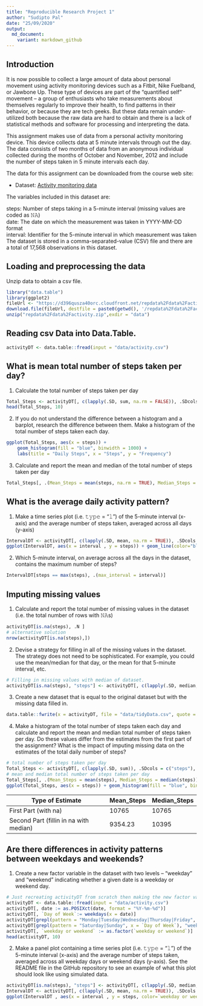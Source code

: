 ```yaml
---
title: "Reproducible Research Project 1"
author: "Sudipto Pal"
date: "25/09/2020"
output:
  md_document:
    variant: markdown_github
---
```



## Introduction
It is now possible to collect a large amount of data about personal movement using activity monitoring devices such as a Fitbit, Nike Fuelband, or Jawbone Up. These type of devices are part of the “quantified self” movement – a group of enthusiasts who take measurements about themselves regularly to improve their health, to find patterns in their behavior, or because they are tech geeks. But these data remain under-utilized both because the raw data are hard to obtain and there is a lack of statistical methods and software for processing and interpreting the data.

This assignment makes use of data from a personal activity monitoring device. This device collects data at 5 minute intervals through out the day. The data consists of two months of data from an anonymous individual collected during the months of October and November, 2012 and include the number of steps taken in 5 minute intervals each day.

The data for this assignment can be downloaded from the course web site:

* Dataset: [Activity monitoring data](https://d396qusza40orc.cloudfront.net/repdata%2Fdata%2Factivity.zip) 

The variables included in this dataset are:

steps: Number of steps taking in a 5-minute interval (missing values are coded as 𝙽𝙰) </br>
date: The date on which the measurement was taken in YYYY-MM-DD format </br>
interval: Identifier for the 5-minute interval in which measurement was taken </br>
The dataset is stored in a comma-separated-value (CSV) file and there are a total of 17,568 observations in this dataset. 

## Loading and preprocessing the data
Unzip data to obtain a csv file.

```r
library("data.table")
library(ggplot2)
fileUrl <- "https://d396qusza40orc.cloudfront.net/repdata%2Fdata%2Factivity.zip"
download.file(fileUrl, destfile = paste0(getwd(), '/repdata%2Fdata%2Factivity.zip'), method = "curl")
unzip("repdata%2Fdata%2Factivity.zip",exdir = "data")
```

## Reading csv Data into Data.Table. 
```r
activityDT <- data.table::fread(input = "data/activity.csv")
```

## What is mean total number of steps taken per day?

1. Calculate the total number of steps taken per day

```r
Total_Steps <- activityDT[, c(lapply(.SD, sum, na.rm = FALSE)), .SDcols = c("steps"), by = .(date)] 
head(Total_Steps, 10)
```

2. If you do not understand the difference between a histogram and a barplot, research the difference between them. Make a histogram of the total number of steps taken each day. 

```r
ggplot(Total_Steps, aes(x = steps)) +
    geom_histogram(fill = "blue", binwidth = 1000) +
    labs(title = "Daily Steps", x = "Steps", y = "Frequency")
```

3. Calculate and report the mean and median of the total number of steps taken per day
```r
Total_Steps[, .(Mean_Steps = mean(steps, na.rm = TRUE), Median_Steps = median(steps, na.rm = TRUE))]
```

## What is the average daily activity pattern?

1. Make a time series plot (i.e. 𝚝𝚢𝚙𝚎 = "𝚕") of the 5-minute interval (x-axis) and the average number of steps taken, averaged across all days (y-axis)

```r
IntervalDT <- activityDT[, c(lapply(.SD, mean, na.rm = TRUE)), .SDcols = c("steps"), by = .(interval)] 
ggplot(IntervalDT, aes(x = interval , y = steps)) + geom_line(color="blue", size=1) + labs(title = "Avg. Daily Steps", x = "Interval", y = "Avg. Steps per day")
```

2. Which 5-minute interval, on average across all the days in the dataset, contains the maximum number of steps?

```r
IntervalDT[steps == max(steps), .(max_interval = interval)]
```


## Imputing missing values

1. Calculate and report the total number of missing values in the dataset (i.e. the total number of rows with 𝙽𝙰s)

```r
activityDT[is.na(steps), .N ]
# alternative solution
nrow(activityDT[is.na(steps),])
```

2. Devise a strategy for filling in all of the missing values in the dataset. The strategy does not need to be sophisticated. For example, you could use the mean/median for that day, or the mean for that 5-minute interval, etc.

```r
# Filling in missing values with median of dataset. 
activityDT[is.na(steps), "steps"] <- activityDT[, c(lapply(.SD, median, na.rm = TRUE)), .SDcols = c("steps")]
```

3. Create a new dataset that is equal to the original dataset but with the missing data filled in.

```r
data.table::fwrite(x = activityDT, file = "data/tidyData.csv", quote = FALSE)
```

4. Make a histogram of the total number of steps taken each day and calculate and report the mean and median total number of steps taken per day. Do these values differ from the estimates from the first part of the assignment? What is the impact of imputing missing data on the estimates of the total daily number of steps?

```r
# total number of steps taken per day
Total_Steps <- activityDT[, c(lapply(.SD, sum)), .SDcols = c("steps"), by = .(date)] 
# mean and median total number of steps taken per day
Total_Steps[, .(Mean_Steps = mean(steps), Median_Steps = median(steps))]
ggplot(Total_Steps, aes(x = steps)) + geom_histogram(fill = "blue", binwidth = 1000) + labs(title = "Daily Steps", x = "Steps", y = "Frequency")
```

Type of Estimate | Mean_Steps | Median_Steps
--- | --- | ---
First Part (with na) | 10765 | 10765
Second Part (fillin in na with median) | 9354.23 | 10395

## Are there differences in activity patterns between weekdays and weekends?

1. Create a new factor variable in the dataset with two levels – “weekday” and “weekend” indicating whether a given date is a weekday or weekend day.

```r
# Just recreating activityDT from scratch then making the new factor variable. (No need to, just want to be clear on what the entire process is.) 
activityDT <- data.table::fread(input = "data/activity.csv")
activityDT[, date := as.POSIXct(date, format = "%Y-%m-%d")]
activityDT[, `Day of Week`:= weekdays(x = date)]
activityDT[grepl(pattern = "Monday|Tuesday|Wednesday|Thursday|Friday", x = `Day of Week`), "weekday or weekend"] <- "weekday"
activityDT[grepl(pattern = "Saturday|Sunday", x = `Day of Week`), "weekday or weekend"] <- "weekend"
activityDT[, `weekday or weekend` := as.factor(`weekday or weekend`)]
head(activityDT, 10)
```

2. Make a panel plot containing a time series plot (i.e. 𝚝𝚢𝚙𝚎 = "𝚕") of the 5-minute interval (x-axis) and the average number of steps taken, averaged across all weekday days or weekend days (y-axis). See the README file in the GitHub repository to see an example of what this plot should look like using simulated data.

```r
activityDT[is.na(steps), "steps"] <- activityDT[, c(lapply(.SD, median, na.rm = TRUE)), .SDcols = c("steps")]
IntervalDT <- activityDT[, c(lapply(.SD, mean, na.rm = TRUE)), .SDcols = c("steps"), by = .(interval, `weekday or weekend`)] 
ggplot(IntervalDT , aes(x = interval , y = steps, color=`weekday or weekend`)) + geom_line() + labs(title = "Avg. Daily Steps by Weektype", x = "Interval", y = "No. of Steps") + facet_wrap(~`weekday or weekend` , ncol = 1, nrow=2)
```
